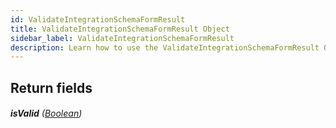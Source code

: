 ```yaml
---
id: ValidateIntegrationSchemaFormResult
title: ValidateIntegrationSchemaFormResult Object
sidebar_label: ValidateIntegrationSchemaFormResult
description: Learn how to use the ValidateIntegrationSchemaFormResult Object for Builder's API.
---
```


## Return fields

###### <b>isValid</b> ([Boolean](/docs/composer/builder/api/schema/scalar/Boolean.mdx))
